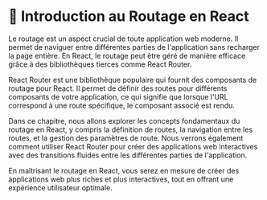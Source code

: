 # 📘 Introduction au Routage en React

Le routage est un aspect crucial de toute application web moderne. Il permet de naviguer entre différentes parties de l'application sans recharger la page entière. En React, le routage peut être géré de manière efficace grâce à des bibliothèques tierces comme React Router.

React Router est une bibliothèque populaire qui fournit des composants de routage pour React. Il permet de définir des routes pour différents composants de votre application, ce qui signifie que lorsque l'URL correspond à une route spécifique, le composant associé est rendu.

Dans ce chapitre, nous allons explorer les concepts fondamentaux du routage en React, y compris la définition de routes, la navigation entre les routes, et la gestion des paramètres de route. Nous verrons également comment utiliser React Router pour créer des applications web interactives avec des transitions fluides entre les différentes parties de l'application.

En maîtrisant le routage en React, vous serez en mesure de créer des applications web plus riches et plus interactives, tout en offrant une expérience utilisateur optimale.